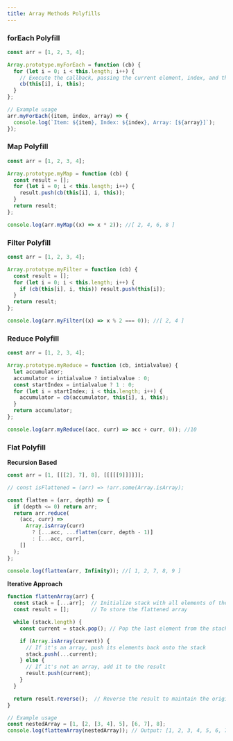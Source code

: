 ```yaml
---
title: Array Methods Polyfills
---
```



### forEach Polyfill

```JavaScript
const arr = [1, 2, 3, 4];

Array.prototype.myForEach = function (cb) {
  for (let i = 0; i < this.length; i++) {
    // Execute the callback, passing the current element, index, and the array
    cb(this[i], i, this);
  }
};

// Example usage
arr.myForEach((item, index, array) => {
  console.log(`Item: ${item}, Index: ${index}, Array: [${array}]`);
});

```

### Map Polyfill

```JavaScript
const arr = [1, 2, 3, 4];

Array.prototype.myMap = function (cb) {
  const result = [];
  for (let i = 0; i < this.length; i++) {
    result.push(cb(this[i], i, this));
  }
  return result;
};

console.log(arr.myMap((x) => x * 2)); //[ 2, 4, 6, 8 ]
```

### Filter Polyfill

```JavaScript
const arr = [1, 2, 3, 4];

Array.prototype.myFilter = function (cb) {
  const result = [];
  for (let i = 0; i < this.length; i++) {
    if (cb(this[i], i, this)) result.push(this[i]);
  }
  return result;
};

console.log(arr.myFilter((x) => x % 2 === 0)); //[ 2, 4 ]
```

### Reduce Polyfill

```JavaScript
const arr = [1, 2, 3, 4];

Array.prototype.myReduce = function (cb, intialvalue) {
  let accumulator;
  accumulator = intialvalue ? intialvalue : 0;
  const startIndex = intialvalue ? 1 : 0;
  for (let i = startIndex; i < this.length; i++) {
    accumulator = cb(accumulator, this[i], i, this);
  }
  return accumulator;
};

console.log(arr.myReduce((acc, curr) => acc + curr, 0)); //10
```

### Flat Polyfill

**Recursion Based**

```JavaScript
const arr = [1, [[[2], 7], 8], [[[[[9]]]]]];

// const isFlattened = (arr) => !arr.some(Array.isArray);

const flatten = (arr, depth) => {
  if (depth <= 0) return arr;
  return arr.reduce(
    (acc, curr) =>
      Array.isArray(curr)
        ? [...acc, ...flatten(curr, depth - 1)]
        : [...acc, curr],
    []
  );
};

console.log(flatten(arr, Infinity)); //[ 1, 2, 7, 8, 9 ]
```

**Iterative Approach**

```JavaScript
function flattenArray(arr) {
  const stack = [...arr];  // Initialize stack with all elements of the array
  const result = [];       // To store the flattened array

  while (stack.length) {
    const current = stack.pop(); // Pop the last element from the stack

    if (Array.isArray(current)) {
      // If it's an array, push its elements back onto the stack
      stack.push(...current);
    } else {
      // If it's not an array, add it to the result
      result.push(current);
    }
  }

  return result.reverse();  // Reverse the result to maintain the original order
}

// Example usage
const nestedArray = [1, [2, [3, 4], 5], [6, 7], 8];
console.log(flattenArray(nestedArray)); // Output: [1, 2, 3, 4, 5, 6, 7, 8]
```

